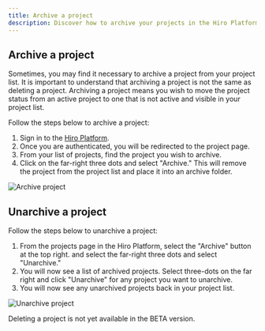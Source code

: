 ```yaml
---
title: Archive a project
description: Discover how to archive your projects in the Hiro Platform.
---
```


## Archive a project

Sometimes, you may find it necessary to archive a project from your project list. It is important to understand that archiving a project is not the same as deleting a project. Archiving a project means you wish to move the project status from an active project to one that is not active and visible in your project list.

Follow the steps below to archive a project:

1. Sign in to the [Hiro Platform](https://platform.hiro.so/).
2. Once you are authenticated, you will be redirected to the project page.
3. From your list of projects, find the project you wish to archive.
4. Click on the far-right three dots and select "Archive." This will remove the project from the project list and place it into an archive folder.

![Archive project](../images/archive-project/archive.png)

## Unarchive a project

Follow the steps below to unarchive a project:

1. From the projects page in the Hiro Platform, select the "Archive" button at the top right. and select the far-right three dots and select "Unarchive."
2. You will now see a list of archived projects. Select three-dots on the far right and click "Unarchive" for any project you want to unarchive.
3. You will now see any unarchived projects back in your project list.

![Unarchive project](../images/archive-project/unarchive.png)

<Callout title="Note" type="info">
  Deleting a project is not yet available in the BETA version.
</Callout>
